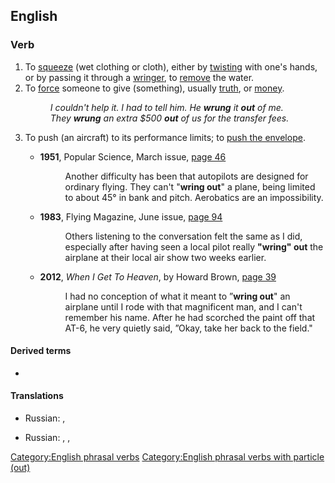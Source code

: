 ==English==

===Verb===
{{en-verb|wrings out|wringing out|wrung out}} {{lb|en|transitive}}

# To [[squeeze]] (wet clothing or cloth), either by [[twist|twisting]] with one's hands, or by passing it through a [[wringer]], to [[remove]] the water.
# To [[force]] someone to give (something), usually [[truth]], or [[money]].
#: ''I couldn't help it. I had to tell him. He '''wrung''' it '''out''' of me.''
#: ''They '''wrung''' an extra $500 '''out''' of us for the transfer fees.''
# {{lb|en|aviation}} To push (an aircraft) to its performance limits; to [[push the envelope]].
#* '''1951''', Popular Science, March issue, [http://books.google.ru/books?id=JyEDAAAAMBAJ&lpg=RA1-PA46&ots=ygOwz-VwqE&dq=%22wring%20out%22%20the%20plane&hl=ru&pg=RA1-PA46#v=onepage&q=%22wring%20out%22%20the%20plane&f=false page 46]
#*: Another difficulty has been that autopilots are designed for ordinary flying. They can't "'''wring out'''" a plane, being limited to about 45° in bank and pitch. Aerobatics are an impossibility.
#* '''1983''', Flying Magazine, June issue, [http://books.google.ru/books?id=5rliW6onKxAC&lpg=PA94&ots=txkzgN4IP8&dq=%22wring%20out%22%20airplane&pg=PA94#v=onepage&q=%22wring%20out%22%20airplane&f=false page 94]
#*: Others listening to the conversation felt the same as I did, especially after having seen a local pilot really '''"wring" out''' the airplane at their local air show two weeks earlier.
#* '''2012''', ''When I Get To Heaven'', by Howard Brown, [http://books.google.ru/books?id=u1IVMDhJT68C&lpg=PA39&ots=2lyO3wr679&dq=%22wring%20out%22%20airplane&pg=PA39#v=onepage&q=%22wring%20out%22%20airplane&f=false page 39]
#*: I had no conception of what it meant to ”'''wring out'''" an airplane until I rode with that magnificent man, and I can't remember his name. After he had scorched the paint off that AT-6, he very quietly said, ”Okay, take her back to the field."

====Derived terms====
* {{l|en|wring out one's sock}}

====Translations====
{{trans-top|to remove liquid by squeezing}}
* Russian: {{t+|ru|выжима́ть|impf}}, {{t+|ru|вы́жать|pf}}
{{trans-mid}}
{{trans-bottom}}

{{trans-top|to force to give something}}
* Russian: {{t+|ru|выжима́ть}}, {{t+|ru|вымога́ть}}, {{t+|ru|отжима́ть|n}}
{{trans-mid}}
{{trans-bottom}}

[[Category:English phrasal verbs]]
[[Category:English phrasal verbs with particle (out)]]